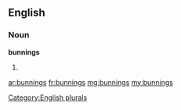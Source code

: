 ==English==

===Noun===
'''bunnings'''

# {{plural of|[[bunning]]}}

[[Category:English plurals]]

[[ar:bunnings]]
[[fr:bunnings]]
[[mg:bunnings]]
[[my:bunnings]]